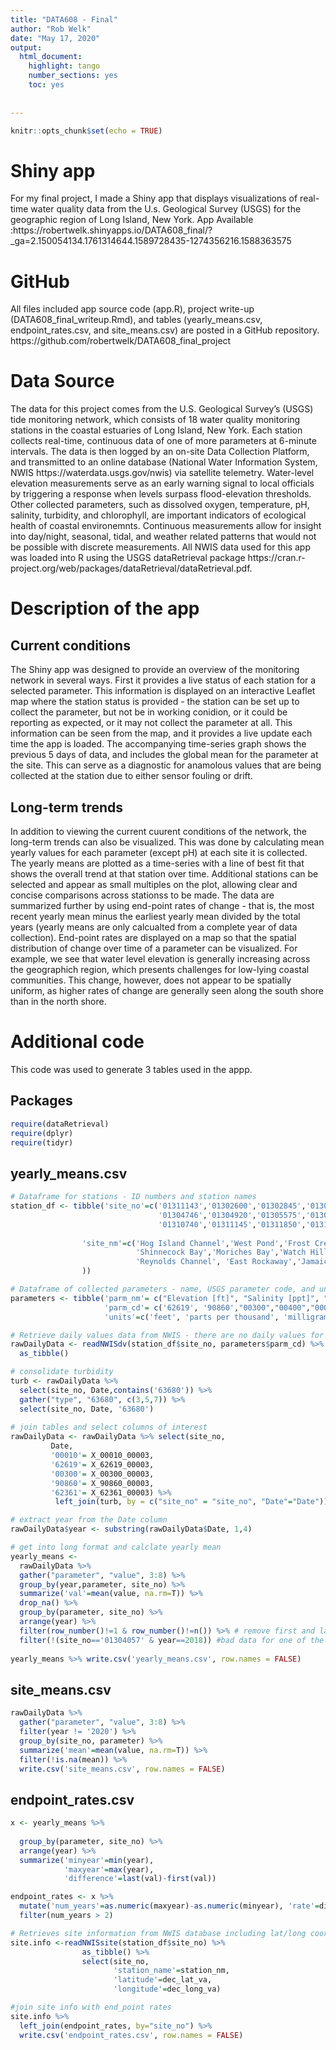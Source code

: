 ---
title: "DATA608 - Final"
author: "Rob Welk"
date: "May 17, 2020"
output: 
  html_document:
    highlight: tango
    number_sections: yes
    toc: yes
    
  
---

```{r setup, include=FALSE}
knitr::opts_chunk$set(echo = TRUE)
```


# Shiny app
For my final project, I made a Shiny app that displays visualizations of real-time water quality data from the U.s. Geological Survey (USGS) for the geographic region of Long Island, New York.
App Available :https://robertwelk.shinyapps.io/DATA608_final/?_ga=2.150054134.1761314644.1589728435-1274356216.1588363575

# GitHub
All files included app source code (app.R), project write-up (DATA608_final_writeup.Rmd), and tables (yearly_means.csv, endpoint_rates.csv, and site_means.csv) are posted in a GitHub repository.
https://github.com/robertwelk/DATA608_final_project


# Data Source
The data for this project comes from the U.S. Geological Survey's (USGS) tide monitoring network, which consists of 18 water quality monitoring stations in the coastal estuaries of Long Island, New York. Each station collects real-time, continuous data of one of more parameters at 6-minute intervals. The data is then logged by an on-site Data Collection Platform, and transmitted to an online database (National Water Information System, NWIS https://waterdata.usgs.gov/nwis) via satellite telemetry.  Water-level elevation measurements serve as an early warning signal to local officials by triggering a response when levels surpass flood-elevation thresholds.  Other collected parameters, such as dissolved oxygen, temperature, pH, salinity, turbidity, and chlorophyll, are important indicators of ecological health of coastal environemnts. Continuous measurements allow for insight into day/night, seasonal, tidal, and weather related patterns that would not be possible with discrete measurements. All NWIS data used for this app was loaded into R using the USGS dataRetrieval package https://cran.r-project.org/web/packages/dataRetrieval/dataRetrieval.pdf.   

# Description of the app

## Current conditions
The Shiny app was designed to provide an overview of the monitoring network in several ways.  First it provides a live status of each station for a selected parameter.  This information is displayed on an interactive Leaflet map where the station status is provided - the station can be set up to collect the parameter, but not be in working conidion, or it could be reporting as expected, or it may not collect the parameter at all. This information can be seen from the map, and it provides a live update each time the app is loaded.  The accompanying time-series graph shows the previous 5 days of data, and includes the global mean for the parameter at the site.  This can serve as a diagnostic for anamolous values that are being collected at the station due to either sensor fouling or drift. 

## Long-term trends
In addition to viewing the current cuurent conditions of the network, the long-term trends can also be visualized.  This was done by calculating mean yearly values for each parameter (except pH) at each site it is collected. The yearly means are plotted as a time-series with a line of best fit that shows the overall trend at that station over time. Additional stations can be selected and appear as small multiples on the plot, allowing clear and concise comparisons across stationss to be made.  The data are summarized further by using end-point rates of change - that is, the most recent yearly mean minus the earliest yearly mean divided by the total years (yearly means are only calcualted from a complete year of data collection).  End-point rates are displayed on a map so that the spatial distribution of change over time of a parameter can be visualized. For example, we see that water level elevation is generally increasing across the geographich region, which presents challenges for low-lying coastal communities. This change, however, does not appear to be spatially uniform, as higher rates of change are generally seen along the south shore than in the north shore.  

# Additional code
This code was used to generate 3 tables used in the appp.

## Packages 
```{r}
require(dataRetrieval)
require(dplyr)
require(tidyr)
```

## yearly_means.csv 
```{r} 
# Dataframe for stations - ID numbers and station names
station_df <- tibble('site_no'=c('01311143','01302600','01302845','01304057','01304200','01304562',
                                 '01304746','01304920','01305575','01306402','01309225','01310521',
                                 '01310740','01311145','01311850','01311875','01376562','01302250'),
                
                'site_nm'=c('Hog Island Channel','West Pond','Frost Creek','Flax Pond','Orient Harbor','Peconic River',
                            'Shinnecock Bay','Moriches Bay','Watch Hill', 'Sayville','Lindenhurst','Freeport',
                            'Reynolds Channel', 'East Rockaway','Jamaica Bay','Rockaway Inlet','Great Kills Harbor','East Creek'
                ))

# Dataframe of collected parameters - name, USGS parameter code, and units of measurement
parameters <- tibble('parm_nm'= c("Elevation [ft]", "Salinity [ppt]", "Dissolved Oxygen [mg/L]", "pH", "Temperature [C]", "Chlorophyll [ug/L]", "Turbidity [FNU]"),
                     'parm_cd'= c('62619', '90860',"00300","00400","00010","62361","63680"),
                     'units'=c('feet', 'parts per thousand', 'milligrams per Liter', 'pH', 'degrees Celcius', 'microgram/Liter', 'FNU'))

# Retrieve daily values data from NWIS - there are no daily values for pH, Turbidity has 3 output columns (different collection codes)
rawDailyData <- readNWISdv(station_df$site_no, parameters$parm_cd) %>% 
  as_tibble() 

# consolidate turbidity  
turb <- rawDailyData %>% 
  select(site_no, Date,contains('63680')) %>% 
  gather("type", "63680", c(3,5,7)) %>% 
  select(site_no, Date, '63680')
  
# join tables and select columns of interest
rawDailyData <- rawDailyData %>% select(site_no, 
         Date, 
         '00010'= X_00010_00003,
         '62619'= X_62619_00003,
         '00300'= X_00300_00003,
         '90860'= X_90860_00003,
         '62361'= X_62361_00003) %>% 
          left_join(turb, by = c("site_no" = "site_no", "Date"="Date"))

# extract year from the Date column
rawDailyData$year <- substring(rawDailyData$Date, 1,4)

# get into long format and calclate yearly mean
yearly_means <- 
  rawDailyData %>%
  gather("parameter", "value", 3:8) %>%   
  group_by(year,parameter, site_no) %>% 
  summarize('val'=mean(value, na.rm=T)) %>% 
  drop_na() %>%   
  group_by(parameter, site_no) %>%
  arrange(year) %>% 
  filter(row_number()!=1 & row_number()!=n()) %>% # remove first and last year of data collection(incomplete years)
  filter(!(site_no=='01304057' & year==2018)) #bad data for one of the sites  
  
yearly_means %>% write.csv('yearly_means.csv', row.names = FALSE)
```

## site_means.csv
```{r}
rawDailyData %>%
  gather("parameter", "value", 3:8) %>% 
  filter(year != '2020') %>% 
  group_by(site_no, parameter) %>% 
  summarize('mean'=mean(value, na.rm=T)) %>% 
  filter(!is.na(mean)) %>%
  write.csv('site_means.csv', row.names = FALSE)
```

## endpoint_rates.csv
```{r}
x <- yearly_means %>% 
  
  group_by(parameter, site_no) %>%
  arrange(year) %>% 
  summarize('minyear'=min(year), 
            'maxyear'=max(year),
            'difference'=last(val)-first(val)) 

endpoint_rates <- x %>% 
  mutate('num_years'=as.numeric(maxyear)-as.numeric(minyear), 'rate'=difference/num_years) %>% 
  filter(num_years > 2) 

# Retrieves site information from NWIS database including lat/long coordinates 
site.info <-readNWISsite(station_df$site_no) %>%
                as_tibble() %>%
                select(site_no,
                       'station_name'=station_nm,
                       'latitude'=dec_lat_va,
                       'longitude'=dec_long_va)

#join site info with end_point rates
site.info %>% 
  left_join(endpoint_rates, by="site_no") %>% 
  write.csv('endpoint_rates.csv', row.names = FALSE)
```

